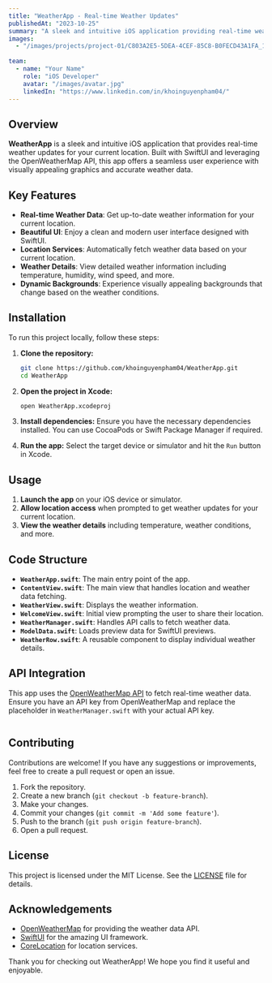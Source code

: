 ```yaml
---
title: "WeatherApp - Real-time Weather Updates"
publishedAt: "2023-10-25"
summary: "A sleek and intuitive iOS application providing real-time weather updates using SwiftUI and OpenWeatherMap API."
images:
  - "/images/projects/project-01/C803A2E5-5DEA-4CEF-85C8-B0FECD43A1FA_1_201_a.jpeg"
  
team:
  - name: "Your Name"
    role: "iOS Developer"
    avatar: "/images/avatar.jpg"
    linkedIn: "https://www.linkedin.com/in/khoinguyenpham04/"
---
```


## Overview

**WeatherApp** is a sleek and intuitive iOS application that provides real-time weather updates for your current location. Built with SwiftUI and leveraging the OpenWeatherMap API, this app offers a seamless user experience with visually appealing graphics and accurate weather data.

## Key Features

- **Real-time Weather Data**: Get up-to-date weather information for your current location.
- **Beautiful UI**: Enjoy a clean and modern user interface designed with SwiftUI.
- **Location Services**: Automatically fetch weather data based on your current location.
- **Weather Details**: View detailed weather information including temperature, humidity, wind speed, and more.
- **Dynamic Backgrounds**: Experience visually appealing backgrounds that change based on the weather conditions.

## Installation

To run this project locally, follow these steps:

1. **Clone the repository:**
   ```sh
   git clone https://github.com/khoinguyenpham04/WeatherApp.git
   cd WeatherApp
   ```

2. **Open the project in Xcode:**
   ```sh
   open WeatherApp.xcodeproj
   ```

3. **Install dependencies:**
   Ensure you have the necessary dependencies installed. You can use CocoaPods or Swift Package Manager if required.

4. **Run the app:**
   Select the target device or simulator and hit the `Run` button in Xcode.

## Usage

1. **Launch the app** on your iOS device or simulator.
2. **Allow location access** when prompted to get weather updates for your current location.
3. **View the weather details** including temperature, weather conditions, and more.

## Code Structure

- **`WeatherApp.swift`**: The main entry point of the app.
- **`ContentView.swift`**: The main view that handles location and weather data fetching.
- **`WeatherView.swift`**: Displays the weather information.
- **`WelcomeView.swift`**: Initial view prompting the user to share their location.
- **`WeatherManager.swift`**: Handles API calls to fetch weather data.
- **`ModelData.swift`**: Loads preview data for SwiftUI previews.
- **`WeatherRow.swift`**: A reusable component to display individual weather details.

## API Integration

This app uses the [OpenWeatherMap API](https://openweathermap.org/api) to fetch real-time weather data. Ensure you have an API key from OpenWeatherMap and replace the placeholder in `WeatherManager.swift` with your actual API key.

```swift

```

## Contributing

Contributions are welcome! If you have any suggestions or improvements, feel free to create a pull request or open an issue.

1. Fork the repository.
2. Create a new branch (`git checkout -b feature-branch`).
3. Make your changes.
4. Commit your changes (`git commit -m 'Add some feature'`).
5. Push to the branch (`git push origin feature-branch`).
6. Open a pull request.

## License

This project is licensed under the MIT License. See the [LICENSE](LICENSE) file for details.

## Acknowledgements

- [OpenWeatherMap](https://openweathermap.org/) for providing the weather data API.
- [SwiftUI](https://developer.apple.com/xcode/swiftui/) for the amazing UI framework.
- [CoreLocation](https://developer.apple.com/documentation/corelocation) for location services.

Thank you for checking out WeatherApp! We hope you find it useful and enjoyable.
```